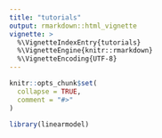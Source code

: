 ```yaml
---
title: "tutorials"
output: rmarkdown::html_vignette
vignette: >
  %\VignetteIndexEntry{tutorials}
  %\VignetteEngine{knitr::rmarkdown}
  %\VignetteEncoding{UTF-8}
---
```


```r
knitr::opts_chunk$set(
  collapse = TRUE,
  comment = "#>"
)
```

```r
library(linearmodel)
```

